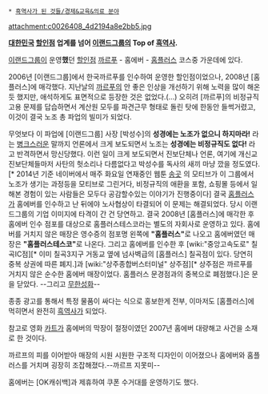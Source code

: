  * [[흑역사가 된 것들/경제&교육&의료 분야]]

attachment:c0026408_4d2194a8e2bb5.jpg

'''[[대한민국]] [[할인점]] 업계를 넘어 [[이랜드그룹]]의 Top of [[흑역사]].'''

[[이랜드그룹]]이 운영'''했'''던 [[할인점]]
[[까르푸]] - 홈에버 - [[홈플러스]] 코스중 가운데에 있다.

2006년 [이랜드그룹]에서 한국까르푸를 인수하여 운영한 할인점이었으나, 2008년 [홈플러스]에 매각했다. 지난날의 [[까르푸]]의 안 좋은 인상을 개선하기 위해 노력을 많이 해온 듯 했지만, 애석하게도 표면적으로 등장한 것은 없었다.(…) 오히려 [까르푸]의 비정규직 고용 문제를 답습하면서 계산원 모두를 파견근무 형태로 돌린 탓에 한동안 들썩거렸고, 이것이 결국 노조 총 파업의 빌미가 되었다.

무엇보다 이 파업에 [이랜드그룹] 사장 [박성수]의 '''성경에는 노조가 없으니 하지마라!''' 라는 [[병크]]스러운 말까지 언론에서 크게 보도되면서 노조는 '''성경에는 비정규직도 없다!''' 라고 반격하면서 망신당했다. 이런 일이 크게 보도되면서 진보단체나 언론, 여기에 개신교 진보단체들마저 사탄의 헛소리나 다름없다고 박성수를 독사의 새끼 마냥 깠을 정도였다.[* 2014년 기준 네이버에서 매주 화요일 연재중인 웹툰  [http://comic.naver.com/webtoon/list.nhn?titleId=602922&weekday=tue 송곳] 의 모티브가 이 그룹에서 노조가 생기는 과정등을 모티브로 그린거다, 비정규직의 애환을 포함, 쇼핑몰 등에서 일해본 경험이 있는 사람들은 모두다 공감할수있는 이야기가 진행중이다] 결국 [[홈플러스]]가 홈에버를 인수하고 난 뒤에야 노사협상이 타결되어 이 문제는 해결되었다. 당시 이랜드그룹의 기업 이미지에 타격이 간 건 당연하고. 결국 2008년 [홈플러스]에 매각한 후 홈에버 인수 점포를 대상으로 홈플러스테스코라는 별도의 자회사로 운영하고 있다. 홈에버를 거치지 않은 매장은 영수증의 점포명 왼쪽에 '''"홈플러스"'''로 나오고 홈에버였던 매장은 '''"홈플러스테스코"'''로 나온다. 그리고 홈에버를 인수한 후 [wiki:"중앙고속도로" 칠곡IC점][* 이미 칠곡3지구 거동교 옆에 넘사벽급의 [홈플러스] 칠곡점이 있다. 당연히 중복 상권에 따른 폐지.]과 [wiki:"상주종합버스터미널" 상주점][* 상주점은 까르푸를 거치지 않은 순수한 홈에버 매장이었다. 홈플러스 문경점과의 중복으로 폐점했다.]은 문을 닫았다. --그리고 [[무한성]]화--

종종 광고를 통해서 특정 물품이 싸다는 식으로 홍보한게 전부, 이마저도 [홈플러스]에 먹히면서 완전히 [[흑역사]]가 되었다.

참고로 영화 [[카트(영화)|카트]]가 홈에버의 막장이 절정이였던 2007년 홈에버 대량해고 사건을 소재로 한 것이다.

까르프의 피를 이어받아 매장의 시원 시원한 구조적 디자인이 이어졌으나 홈에버와 홈플러스를 거치며 굉장히 조잡해졌다.--까르프 지못미--

홈에버는 [OK캐쉬백]과 제휴하여 쿠폰 수거대를 운영하기도 했다.
